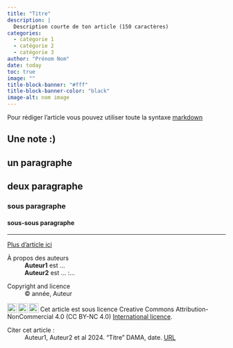 ```yaml
---
title: "Titre"
description: |
  Description courte de ton article (150 caractères)
categories:
  - catégorie 1
  - catégorie 2
  - catégorie 3  
author: "Prénom Nom"
date: today
toc: true
image: ""
title-block-banner: "#fff"
title-block-banner-color: "black"
image-alt: nom image
---
```


Pour rédiger l'article vous pouvez utiliser toute la syntaxe [markdown](https://quarto.org/docs/authoring/markdown-basics.html)

::: {.callout-note appearance="simple" collapse="true"}
## Une note :)

:::

## un paragraphe

## deux paragraphe

### sous paragraphe

#### sous-sous paragraphe


-----------------


::: {.article-btn}
[Plus d'article ici](index.qmd)
:::

::: {.further-info}
::: grid
::: {.g-col-12 .g-col-md-12}
À propos des auteurs
: **Auteur1** est ...
: **Auteur2** est ...
:...

:::

::: {.g-col-12 .g-col-md-6}
Copyright and licence
: &copy; année, Auteur

<a href="http://creativecommons.org/licenses/by-nc/4.0/?ref=chooser-v1" target="_blank" rel="license noopener noreferrer" style="display:inline-block;"> <img src="https://mirrors.creativecommons.org/presskit/icons/cc.svg?ref=chooser-v1" style="height:22px!important;vertical-align:text-bottom;"/><img src="https://mirrors.creativecommons.org/presskit/icons/by.svg?ref=chooser-v1" style="height:22px!important;margin-left:3px;vertical-align:text-bottom;"/><img src="https://mirrors.creativecommons.org/presskit/icons/nc.svg?ref=chooser-v1" style="height:22px!important;margin-left:3px;vertical-align:text-bottom;"/></a> Cet article est sous licence Creative Commons Attribution-NonCommercial 4.0 (CC BY-NC 4.0) <a href="http://creativecommons.org/licenses/by-nc/4.0/?ref=chooser-v1" target="_blank" rel="license noopener noreferrer" style="display:inline-block;"> International licence</a>.

:::

::: {.g-col-12 .g-col-md-6}
Citer cet article :
: Auteur1, Auteur2 et al 2024. "Titre" DAMA, date. [URL]()
:::
:::
:::
